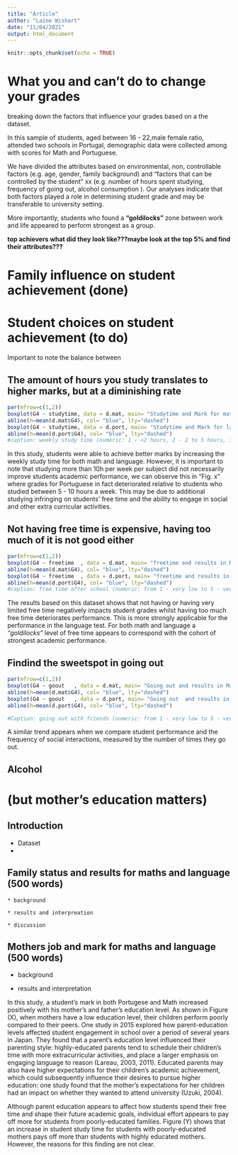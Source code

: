 ---
title: "Article"
author: "Laine Wishart"
date: "11/04/2021"
output: html_document
---

```{r setup, include=FALSE}
knitr::opts_chunk$set(echo = TRUE)
```

# What you and can't do to change your grades

breaking down the factors that influence your grades based on a the dataset.

In this sample of students, aged between 16 - 22,male female ratio, attended two schools in Portugal, demographic data were collected among with scores for Math and Portuguese. 

We have divided the attributes based on environmental, non, controllable factors (e.g. age, gender, family background) and  "factors that can be controlled by the student" xx (e.g. number of hours spent studying, frequency of going out, alcohol consumption ). Our analyses indicate that both factors played a role in determining student grade and may be transferable to university setting. 


More importantly, students who found a __"goldilocks"__ zone between work and life appeared to perform strongest as a group.


__top achievers what did they look like???maybe look at the top 5% and find their attributes???__




# Family influence on student achievement (done) 


# Student choices on student achievement (to do)  

Important to note the balance between 


## The amount of hours you study translates to higher marks, but at a diminishing rate  

```{r}
par(mfrow=c(1,2))
boxplot(G4 ~ studytime, data = d.mat, main= "Studytime and Mark for maths")
abline(h=mean(d.mat$G4), col= "blue", lty="dashed")
boxplot(G4 ~ studytime, data = d.port, main= "Studytime and Mark for language")
abline(h=mean(d.port$G4), col= "blue", lty="dashed")
#caption: weekly study time (numeric: 1 - <2 hours, 2 - 2 to 5 hours, 3 - 5 to 10 hours, or 4 - >10 hours)
```

In this study, students were able to achieve better marks by increasing the weekly study time for both math and language. However, it is important to note that studying more than 10h per week per subject did not necessarily improve students academic performance, we can observe this in "Fig. x" where grades for Portuguese in fact deteriorated relative to students who studied between 5 - 10 hours a week. This may be due to additional studying infringing on students' free time and the ability to engage in social and other extra curricular activities.  


## Not having free time is expensive, having too much of it is not good either
```{r}
par(mfrow=c(1,2))
boxplot(G4 ~ freetime  , data = d.mat, main= "freetime and results in Math")
abline(h=mean(d.mat$G4), col= "blue", lty="dashed")
boxplot(G4 ~ freetime  , data = d.port, main= "freetime and results in Language")
abline(h=mean(d.port$G4), col= "blue", lty="dashed")
#caption: free time after school (numeric: from 1 - very low to 5 - very high)
```
The results based on this dataset shows that not having or having very limited free time negatively impacts student grades whilst having too much free time deteriorates performance. This is more strongly applicable for the performance in the language test. For both math and language a _"goldilocks"_ level of free time appears to correspond with the cohort of strongest academic performance.  


## Findind the sweetspot in going out
```{r}
par(mfrow=c(1,2))
boxplot(G4 ~ goout   , data = d.mat, main= "Going out and results in Math")
abline(h=mean(d.mat$G4), col= "blue", lty="dashed")
boxplot(G4 ~ goout   , data = d.port, main= "Going out  and results in Language")
abline(h=mean(d.port$G4), col= "blue", lty="dashed")

#Caption: going out with friends (numeric: from 1 - very low to 5 - very high)
```
A similar trend appears when we compare student performance and the frequency of social interactions, measured by the number of times they go out. 



## Alcohol 




# (but mother's education matters)


## Introduction 

  * Dataset 
  * 
  


## Family status and results for maths and language (500 words)

    * background 
    
    * results and interpreation 
    
    * discussion 

## Mothers job and mark for maths and language (500 words)

  * background 
  
  * results and interpretation 

In this study, a student's mark in both Portugese and Math increased positively with his mother's and father's education level. As shown in Figure (X), when mothers have a low education level, their children perform poorly compared to their peers. One study in 2015 explored how parent-education levels affected student engagement in school over a period of several years in Japan. They found that a parent's education level influenced their parenting style: highly-educated parents tend to schedule their children's time with more extracurricular activities, and place a larger emphasis on engaging language to reason (Lareau, 2003, 2011). Educated parents may also have higher expectations for their children's academic achievement, which could subsequently influence their desires to pursue higher education: one study found that the mother's expectations for her children had an impact on whether they wanted to attend university (Uzuki, 2004). 

Although parent education appears to affect how students spend their free time and shape their future academic goals, individual effort appears to pay off more for students from poorly-educated families. Figure (Y) shows that an increase in student study time for students with poorly-educated mothers pays off more than students with highly educated mothers. However, the reasons for this finding are not clear.  




